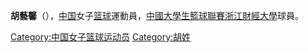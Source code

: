 {{Infobox sportsperson
| headercolor    = #D2691E
| name           = 胡藝馨
| image          =
| imagesize      =
| caption        =
| birthname      =
| fullname       =
| nickname       =
| nationality    =
| residence      =
| birthdate      = {{birth_date_and_age|1995|2|26}}
| birthplace     = {{CHN}}[[浙江省|浙江省]]
| height         = {{height|m=1.80}}
| weight         = 
| website        =
| country        = {{CHN}}
| sport          = 女子[[籃球|籃球]]
| collegeteam    =
| club           =
| team           =
| turnedpro      =
| coach          =
| retired        =
| coaching       =
| worlds         =
| regionals      =
| nationals      =
| olympics       =
| paralympics    =
| highestranking =
| pb             =
| medaltemplates =
}}
'''胡藝馨'''（{{bd|1995年|2月26日}}），[[中国|中国]]女子[[篮球|篮球]]運動員，[[中國大學生籃球聯賽|中國大學生籃球聯賽]][[浙江財經大學|浙江財經大學]]球員。

{{DEFAULTSORT:H}}
[[Category:中国女子篮球运动员|Category:中国女子篮球运动员]]
[[Category:胡姓|Category:胡姓]]